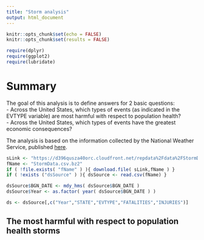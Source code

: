 ```yaml
---
title: "Storm analysis"
output: html_document
---
```


```r
knitr::opts_chunk$set(echo = FALSE)
knitr::opts_chunk$set(results = FALSE)

require(dplyr)
require(ggplot2)
require(lubridate)

```

# Summary
The goal of this analysis is to define answers for 2 basic questions:  
- Across the United States, which types of events (as indicated in the EVTYPE variable) are most harmful with respect to population health?  
- Across the United States, which types of events have the greatest economic consequences?  
  
The analysis is based on the information collected by the National Weather Service, published [here](https://d396qusza40orc.cloudfront.net/repdata%2Fdata%2FStormData.csv.bz2).  
  
```r
sLink <- "https://d396qusza40orc.cloudfront.net/repdata%2Fdata%2FStormData.csv.bz2"
fName <- "StormData.csv.bz2"
if ( !file.exists( "fName" ) ){ download.file( sLink,fName ) }
if ( !exists ("dsSource" ) ){ dsSource <- read.csv(fName) }

dsSource$BGN_DATE <- mdy_hms( dsSource$BGN_DATE )
dsSource$Year <- as.factor( year( dsSource$BGN_DATE ) )

ds <- dsSource[,c("Year","STATE","EVTYPE","FATALITIES","INJURIES")]

```

## The most harmful with respect to population health storms
